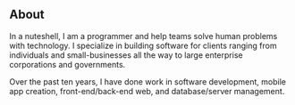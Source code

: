 ## About

In a nuteshell, I am a programmer and help teams solve human problems with technology. I specialize in building software for clients ranging from individuals and small-businesses all the way to large enterprise corporations and governments.

Over the past ten years, I have done work in software development, mobile app creation, front-end/back-end web, and database/server management.